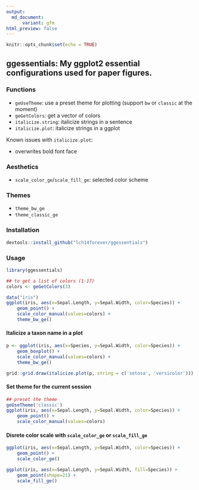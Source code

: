 ```yaml
---
output:
  md_document:
      variant: gfm
html_preview: false
---
```


```r
knitr::opts_chunk$set(echo = TRUE)
```

## ggessentials: My ggplot2 essential configurations used for paper figures.

### Functions

 - `geUseTheme`: use a preset theme for plotting (support `bw` or `classic` at the moment)
 - `geGetColors`: get a vector of colors
 - `italicize.string`: italicize strings in a sentence
 - `italicize.plot`: italicize strings in a ggplot

Known issues with `italicize.plot`:

 - overwrites bold font face
 
### Aesthetics

 - `scale_color_ge`/`scale_fill_ge`: selected color scheme

### Themes

 - `theme_bw_ge`
 - `theme_classic_ge`
 
### Installation
```r
devtools::install_github("lch14forever/ggessentials")
```

### Usage
```r
library(ggessentials)

## to get a list of colors (1-17)
colors <- geGetColors(3)

data("iris")
ggplot(iris, aes(x=Sepal.Length, y=Sepal.Width, color=Species)) + 
    geom_point() +
    scale_color_manual(values=colors) +
    theme_bw_ge()
```

#### Italicize a taxon name in a plot

```r
p <- ggplot(iris, aes(x=Species, y=Sepal.Width, color=Species)) + 
    geom_boxplot() +
    scale_color_manual(values=colors) +
    theme_bw_ge()

grid::grid.draw(italicize.plot(p, string = c('setosa', 'versicolor')))
```


#### Set theme for the current session

```r
## preset the theme
geUseTheme('classic')
ggplot(iris, aes(x=Sepal.Length, y=Sepal.Width, color=Species)) + 
    geom_point() +
    scale_color_manual(values=colors)
```

#### Disrete color scale with `scale_color_ge` or `scale_fill_ge`

```r
ggplot(iris, aes(x=Sepal.Length, y=Sepal.Width, color=Species)) + 
    geom_point() +
    scale_color_ge()
```

```r
ggplot(iris, aes(x=Sepal.Length, y=Sepal.Width, fill=Species)) + 
    geom_point(shape=21) +
    scale_fill_ge()
```

